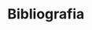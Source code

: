 # Bibliografia {-}

```{=latex}
\fancyhead[LO]{\textbf{\small{Bibliografia}}}
\renewcommand{\headrulewidth}{0.5pt}
```